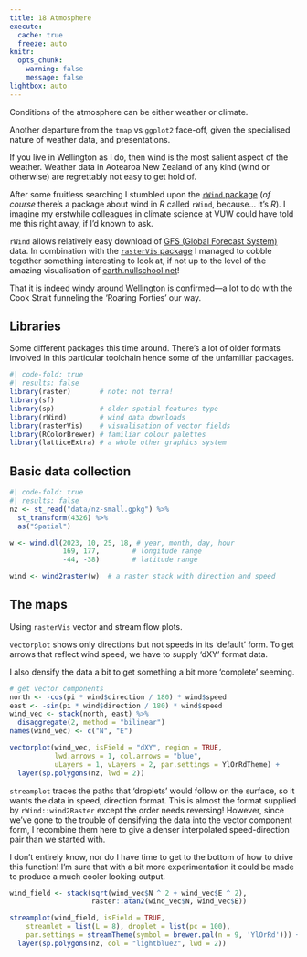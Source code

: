 ```yaml
---
title: 18 Atmosphere
execute: 
  cache: true
  freeze: auto
knitr:
  opts_chunk: 
    warning: false
    message: false
lightbox: auto
---
```


Conditions of the atmosphere can be either weather or climate.

Another departure from the `tmap` vs `ggplot2` face-off, given the specialised nature of weather data, and presentations. 

If you live in Wellington as I do, then wind is the most salient aspect of the weather. Weather data in Aotearoa New Zealand of any kind (wind or otherwise) are regrettably not easy to get hold of.

After some fruitless searching I stumbled upon the [`rWind` package](https://github.com/jabiologo/rWind) (_of course_ there's a package about wind in _R_ called `rWind`, because... it's _R_). I imagine my erstwhile colleagues in climate science at VUW could have told me this right away, if I'd known to ask.

`rWind` allows relatively easy download of [GFS (Global Forecast System)](https://www.ncei.noaa.gov/products/weather-climate-models/global-forecast) data. In combination with the [`rasterVis` package](https://oscarperpinan.github.io/rastervis/) I managed to cobble together something interesting to look at, if not up to the level of the amazing visualisation of [earth.nullschool.net](https://earth.nullschool.net/#2023/10/26/0000Z/wind/surface/level/orthographic=-191.58,-45.04,2116)!

That it is indeed windy around Wellington is confirmed&mdash;a lot to do with the Cook Strait funneling the 'Roaring Forties' our way.

## Libraries
Some different packages this time around. There's a lot of older formats involved in this particular toolchain hence some of the unfamiliar packages.

```r
#| code-fold: true
#| results: false
library(raster)       # note: not terra!
library(sf)
library(sp)           # older spatial features type
library(rWind)        # wind data downloads
library(rasterVis)    # visualisation of vector fields
library(RColorBrewer) # familiar colour palettes
library(latticeExtra) # a whole other graphics system
```

## Basic data collection

```r
#| code-fold: true
#| results: false
nz <- st_read("data/nz-small.gpkg") %>%
  st_transform(4326) %>%
  as("Spatial")

w <- wind.dl(2023, 10, 25, 18, # year, month, day, hour
             169, 177,        # longitude range
             -44, -38)        # latitude range

wind <- wind2raster(w)  # a raster stack with direction and speed
```

## The maps
Using  `rasterVis` vector and stream flow plots.

`vectorplot` shows only directions but not speeds in its 'default' form. To get arrows that reflect wind speed, we have to supply 'dXY' format data.

I also densify the data a bit to get something a bit more 'complete' seeming.

```r
# get vector components
north <- -cos(pi * wind$direction / 180) * wind$speed
east <- -sin(pi * wind$direction / 180) * wind$speed
wind_vec <- stack(north, east) %>%
  disaggregate(2, method = "bilinear")
names(wind_vec) <- c("N", "E")

vectorplot(wind_vec, isField = "dXY", region = TRUE,
           lwd.arrows = 1, col.arrows = "blue",
           uLayers = 1, vLayers = 2, par.settings = YlOrRdTheme) +
  layer(sp.polygons(nz, lwd = 2))
```

`streamplot` traces the paths that 'droplets' would follow on the surface, so it wants the data in speed, direction format. This is almost the format supplied by `rWind::wind2Raster` except the order needs reversing! However, since we've gone to the trouble of densifying the data into the vector component form, I recombine them here to give a denser interpolated speed-direction pair than we started with.

I don't entirely know, nor do I have time to get to the bottom of how to drive this function! I'm sure that with a bit more experimentation it could be made to produce a much cooler looking output.

```r
wind_field <- stack(sqrt(wind_vec$N ^ 2 + wind_vec$E ^ 2),
                    raster::atan2(wind_vec$N, wind_vec$E))

streamplot(wind_field, isField = TRUE,
    streamlet = list(L = 8), droplet = list(pc = 100),
    par.settings = streamTheme(symbol = brewer.pal(n = 9, 'YlOrRd'))) +
  layer(sp.polygons(nz, col = "lightblue2", lwd = 2))
```
